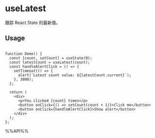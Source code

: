 # useLatest

跟踪 React State 的最新值。

## Usage

```tsx live

function Demo() {
  const [count, setCount] = useState(0);
  const latestCount = useLatest(count);
  const handleAlertClick = () => {
    setTimeout(() => {
      alert(`Latest count value: ${latestCount.current}`);
    }, 3000);
  };

  return (
    <div>
      <p>You clicked {count} times</p>
      <button onClick={() => setCount(count + 1)}>Click me</button>
      <button onClick={handleAlertClick}>Show alert</button>
    </div>
  );
};

```

%%API%%